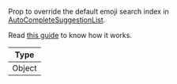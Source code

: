 Prop to override the default emoji search index in [AutoCompleteSuggestionList](../../../../ui-components/autocomplete-suggestion-list.mdx).

Read [this guide](../../../../guides/custom-auto-complete-suggestion-list.mdx#customize-auto-complete-emoji-search-result) to know how it works.

| Type   |
| ------ |
| Object |
